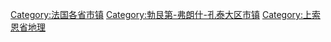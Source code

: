 [[Category:法国各省市镇|Category:法国各省市镇]]
[[Category:勃艮第-弗朗什-孔泰大区市镇|Category:勃艮第-弗朗什-孔泰大区市镇]]
[[Category:上索恩省地理|Category:上索恩省地理]]